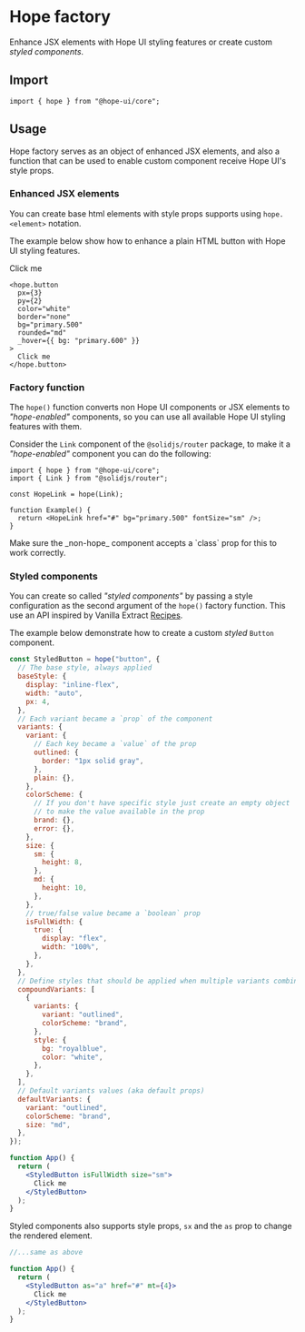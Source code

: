 

# Hope factory

Enhance JSX elements with Hope UI styling features or create custom _styled components_.

## Import

```tsx
import { hope } from "@hope-ui/core";
```

## Usage

Hope factory serves as an object of enhanced JSX elements, and also a function that can be used to enable custom component receive Hope UI's style props.

### Enhanced JSX elements

You can create base html elements with style props supports using `hope.<element>` notation.

The example below show how to enhance a plain HTML button with Hope UI styling features.

<Preview>
  <hope.button
    px={3}
    py={2}
    color="white"
    border="none"
    bg="primary.500"
    rounded="md"
    _hover={{ bg: "primary.600" }}
  >
    Click me
  </hope.button>
</Preview>

```tsx
<hope.button
  px={3}
  py={2}
  color="white"
  border="none"
  bg="primary.500"
  rounded="md"
  _hover={{ bg: "primary.600" }}
>
  Click me
</hope.button>
```

### Factory function

The `hope()` function converts non Hope UI components or JSX elements to _"hope-enabled"_ components, so you can use all available Hope UI styling features with them.

Consider the `Link` component of the `@solidjs/router` package, to make it a _"hope-enabled"_ component you can do the following:

```tsx
import { hope } from "@hope-ui/core";
import { Link } from "@solidjs/router";

const HopeLink = hope(Link);

function Example() {
  return <HopeLink href="#" bg="primary.500" fontSize="sm" />;
}
```

<Callout type="warning">
  Make sure the _non-hope_ component accepts a `class` prop for this to work correctly.
</Callout>

### Styled components

You can create so called _"styled components"_ by passing a style configuration as the second argument of the `hope()` factory function. This use an API inspired by Vanilla Extract [Recipes](https://vanilla-extract.style/documentation/packages/recipes/).

The example below demonstrate how to create a custom _styled_ `Button` component.

```jsx
const StyledButton = hope("button", {
  // The base style, always applied
  baseStyle: {
    display: "inline-flex",
    width: "auto",
    px: 4,
  },
  // Each variant became a `prop` of the component
  variants: {
    variant: {
      // Each key became a `value` of the prop
      outlined: {
        border: "1px solid gray",
      },
      plain: {},
    },
    colorScheme: {
      // If you don't have specific style just create an empty object
      // to make the value available in the prop
      brand: {},
      error: {},
    },
    size: {
      sm: {
        height: 8,
      },
      md: {
        height: 10,
      },
    },
    // true/false value became a `boolean` prop
    isFullWidth: {
      true: {
        display: "flex",
        width: "100%",
      },
    },
  },
  // Define styles that should be applied when multiple variants combination matches
  compoundVariants: [
    {
      variants: {
        variant: "outlined",
        colorScheme: "brand",
      },
      style: {
        bg: "royalblue",
        color: "white",
      },
    },
  ],
  // Default variants values (aka default props)
  defaultVariants: {
    variant: "outlined",
    colorScheme: "brand",
    size: "md",
  },
});

function App() {
  return (
    <StyledButton isFullWidth size="sm">
      Click me
    </StyledButton>
  );
}
```

Styled components also supports style props, `sx` and the `as` prop to change the rendered element.

```jsx
//...same as above

function App() {
  return (
    <StyledButton as="a" href="#" mt={4}>
      Click me
    </StyledButton>
  );
}
```
